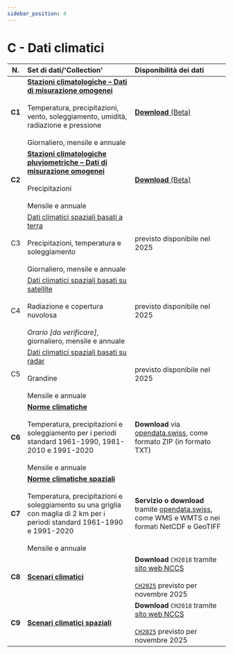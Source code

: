```yaml
---
sidebar_position: 4
---
```


# C - Dati climatici

| N.     | Set di dati/'Collection' | Disponibilità dei dati |
|:------:|:---------|:---------|
| **C1** | [**Stazioni climatologiche – Dati di misurazione omogenei**](/c-climate-data/c1-climate-stations_homogeneous) <br></br> Temperatura, precipitazioni, vento, soleggiamento, umidità, radiazione e pressione <br></br> Giornaliero, mensile e annuale | [**Download** (Beta)](https://opendatadocs.meteoswiss.ch/c-climate-data/c1-climate-stations_homogeneous#data-download) |
| **C2** | [**Stazioni climatologiche pluviometriche – Dati di misurazione omogenei**](https://opendatadocs.meteoswiss.ch/c-climate-data/c2-climate-percipitation-stations_homogeneous) <br></br> Precipitazioni <br></br> Mensile e annuale | [**Download** (Beta)](/c-climate-data/c2-climate-percipitation-stations_homogeneous#data-download) |
| C3 | [Dati climatici spaziali basati a terra](/c-climate-data/c3-ground-based-climate-data) <br></br> Precipitazioni, temperatura e soleggiamento <br></br> Giornaliero, mensile e annuale | previsto disponibile nel 2025 |
| C4 | [Dati climatici spaziali basati su satellite](/c-climate-data/c4-satellite-based-climate-data) <br></br> Radiazione e copertura nuvolosa <br></br> *Orario [da verificare]*, giornaliero, mensile e annuale | previsto disponibile nel 2025 |
| C5 | [Dati climatici spaziali basati su radar](/c-climate-data/c5-radar-based-climate-data) <br></br> Grandine <br></br> Mensile e annuale | previsto disponibile nel 2025 |
| **C6** | [**Norme climatiche**](/c-climate-data/c6-climate-normals) <br></br> Temperatura, precipitazioni e soleggiamento per i periodi standard 1961-1990, 1981-2010 e 1991-2020 <br></br> Mensile e annuale | **Download** via [opendata.swiss](https://opendata.swiss/it/dataset/klimanormwerte), come formato ZIP (in formato TXT) |
| **C7** | [**Norme climatiche spaziali**](c-climate-data/c7-spatial-climate-normals) <br></br> Temperatura, precipitazioni e soleggiamento su una griglia con maglia di 2 km per i periodi standard 1961-1990 e 1991-2020 <br></br> Mensile e annuale | **Servizio o download** tramite [opendata.swiss](https://opendata.swiss/it/dataset?q=Klimanormwerte&sort=score%20desc%2C%20metadata_modified%20desc&res_format=SERVICE), come WMS e WMTS o nei formati NetCDF e GeoTIFF |
| **C8** | [**Scenari climatici**](/c-climate-data/c8-climate-scenarios) | **Download** `CH2018` tramite [sito web NCCS](https://www.nccs.admin.ch/nccs/it/home/cambiamenti-climatici-e-impatti/scenari-climatici-per-la-svizzera.html) <br></br> [`CH2025`](https://www.meteosvizzera.admin.ch/chi-siamo/ricerca-e-collaborazioni/progetti/2023/clima-ch2025.html) previsto per novembre 2025 |
| **C9** | [**Scenari climatici spaziali**](/c-climate-data/c9-spatial-climate-scenarios) | **Download** `CH2018` tramite [sito web NCCS](https://www.nccs.admin.ch/nccs/it/home/cambiamenti-climatici-e-impatti/scenari-climatici-per-la-svizzera.html) <br></br> [`CH2025`](https://www.meteosvizzera.admin.ch/chi-siamo/ricerca-e-collaborazioni/progetti/2023/clima-ch2025.html) previsto per novembre 2025 |
